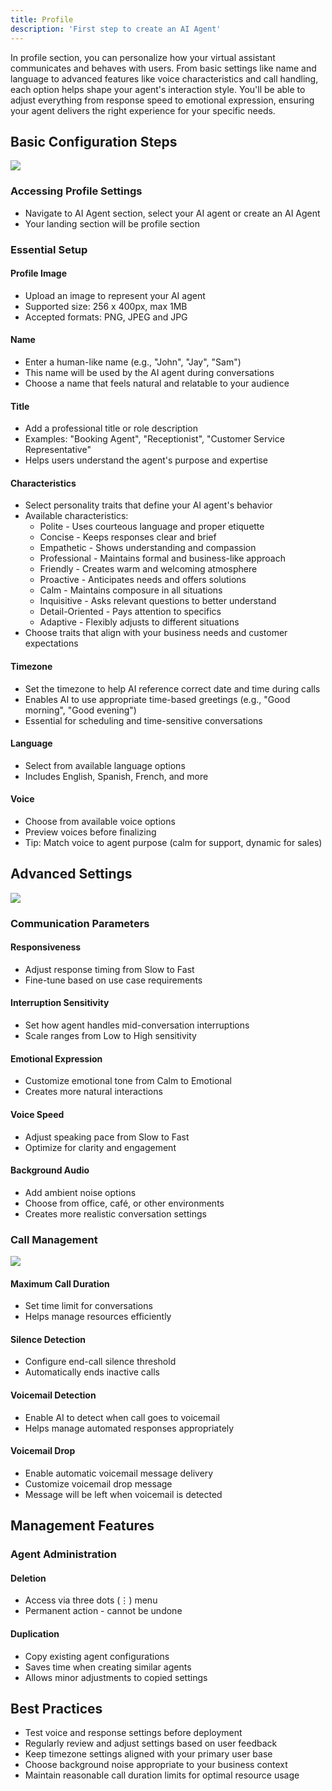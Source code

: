 ```yaml
---
title: Profile
description: 'First step to create an AI Agent'
---
```


In profile section, you can personalize how your virtual assistant communicates and behaves with users. From basic settings like name and language to advanced features like voice characteristics and call handling, each option helps shape your agent's interaction style. You'll be able to adjust everything from response speed to emotional expression, ensuring your agent delivers the right experience for your specific needs.

## Basic Configuration Steps

<Frame>
  <img src="/images/basic_settings_profile.png" />
</Frame>

### Accessing Profile Settings
* Navigate to AI Agent section, select your AI agent or create an AI Agent
* Your landing section will be profile section

### Essential Setup
#### **Profile Image**
   - Upload an image to represent your AI agent
   - Supported size: 256 x 400px, max 1MB
   - Accepted formats: PNG, JPEG and JPG

#### **Name**
   - Enter a human-like name (e.g., "John", "Jay", "Sam")
   - This name will be used by the AI agent during conversations
   - Choose a name that feels natural and relatable to your audience

#### **Title**
   - Add a professional title or role description
   - Examples: "Booking Agent", "Receptionist", "Customer Service Representative"
   - Helps users understand the agent's purpose and expertise

#### **Characteristics**
   - Select personality traits that define your AI agent's behavior
   - Available characteristics:
     * Polite - Uses courteous language and proper etiquette
     * Concise - Keeps responses clear and brief
     * Empathetic - Shows understanding and compassion
     * Professional - Maintains formal and business-like approach
     * Friendly - Creates warm and welcoming atmosphere
     * Proactive - Anticipates needs and offers solutions
     * Calm - Maintains composure in all situations
     * Inquisitive - Asks relevant questions to better understand
     * Detail-Oriented - Pays attention to specifics
     * Adaptive - Flexibly adjusts to different situations
   - Choose traits that align with your business needs and customer expectations

#### **Timezone**
   - Set the timezone to help AI reference correct date and time during calls
   - Enables AI to use appropriate time-based greetings (e.g., "Good morning", "Good evening")
   - Essential for scheduling and time-sensitive conversations

#### **Language**
   - Select from available language options
   - Includes English, Spanish, French, and more

#### **Voice**
   - Choose from available voice options
   - Preview voices before finalizing
   - Tip: Match voice to agent purpose (calm for support, dynamic for sales)

## Advanced Settings

<Frame>
  <img src="/images/advanced_settings_profile.png" />
</Frame>

### Communication Parameters
#### **Responsiveness**
   - Adjust response timing from Slow to Fast
   - Fine-tune based on use case requirements

#### **Interruption Sensitivity**
   - Set how agent handles mid-conversation interruptions
   - Scale ranges from Low to High sensitivity

#### **Emotional Expression**
   - Customize emotional tone from Calm to Emotional
   - Creates more natural interactions

#### **Voice Speed**
   - Adjust speaking pace from Slow to Fast
   - Optimize for clarity and engagement

#### **Background Audio**
   - Add ambient noise options
   - Choose from office, café, or other environments
   - Creates more realistic conversation settings

### Call Management

<Frame>
  <img src="/images/call_settings_profile.png" />
</Frame>

####  **Maximum Call Duration**
   - Set time limit for conversations
   - Helps manage resources efficiently

#### **Silence Detection**
   - Configure end-call silence threshold
   - Automatically ends inactive calls

#### **Voicemail Detection**
   - Enable AI to detect when call goes to voicemail
   - Helps manage automated responses appropriately

#### **Voicemail Drop**
   - Enable automatic voicemail message delivery
   - Customize voicemail drop message
   - Message will be left when voicemail is detected

## Management Features

### Agent Administration
#### **Deletion**
   - Access via three dots (⋮) menu
   - Permanent action - cannot be undone

#### **Duplication**
   - Copy existing agent configurations
   - Saves time when creating similar agents
   - Allows minor adjustments to copied settings

## Best Practices
- Test voice and response settings before deployment
- Regularly review and adjust settings based on user feedback
- Keep timezone settings aligned with your primary user base
- Choose background noise appropriate to your business context
- Maintain reasonable call duration limits for optimal resource usage
